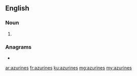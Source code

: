 ==English==

===Noun===
{{head|en|noun plural form}}

# {{plural of|azurine|lang=en}}

===Anagrams===
* {{l|en|suzerain}}

[[ar:azurines]]
[[fr:azurines]]
[[ku:azurines]]
[[mg:azurines]]
[[my:azurines]]